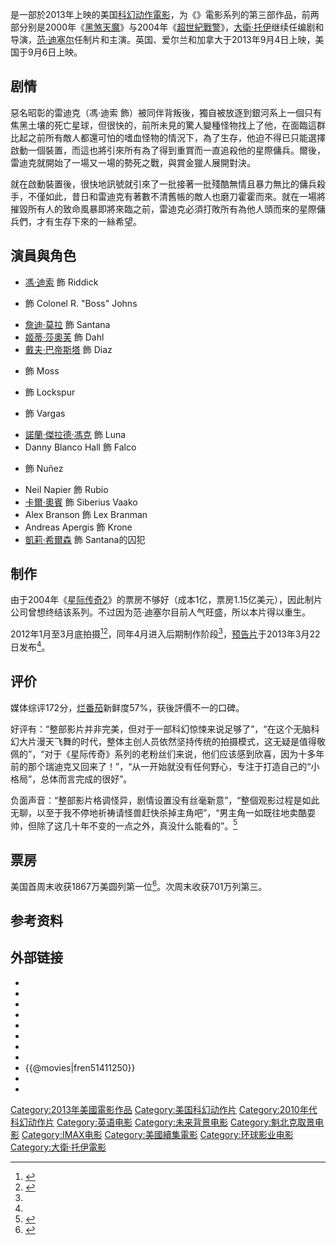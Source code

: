 {{noteTA
|G1=Movie
|G2=Show
}}
{{Infobox film
| name           = 星獸浩劫
| original_name  = ''Riddick''
| image          = Riddick poster.jpg
| alt            = 
| caption        = 电影海报
| director       = [[大衛·托伊|大衛·托伊]]
| producer       = [[馮·迪索|馮·迪索]]<br />{{link-en|泰德·菲爾德|Ted Field}}<br />Samantha Vincent
| writer         = 大衛·托伊
| based_on       = Jim Wheat與{{link-en|Ken Wheat|Ken Wheat}}創作的角色
| starring       = [[馮·迪索|馮·迪索]]<br />[[詹迪·莫拉|詹迪·莫拉]]<br />{{link-en|馬修·納貝爾|Matthew Nable}}<br />[[姬蒂·莎奧芙|姬蒂·莎奧芙]]<br />[[戴夫·巴帝斯塔|戴夫·巴帝斯塔]]<br />{{link-en|博金·伍德賓|Bokeem Woodbine}}<br />{{link-en|勞爾·楚吉羅|Raoul Trujillo}}<br />[[卡爾·奧賓|卡爾·奧賓]]
| music          = {{link-en|葛拉姆·李維|Graeme Revell}}
| cinematography = {{link-en|大衛·安格比|David Eggby}}
| editing        = Tracy Adams
| studio         = Radar Pictures<br />{{link-en|One Race Films|One Race Films}}
| distributor    = [[環球影業|環球影業]]
| 分級           = R
| released       = {{flagicon|UK}}{{Film date|2013|09|4}}<br>{{flagicon|USA}}{{Film date|2013|09|6}}
| runtime        = 119分钟<!--Theatrical runtime: 118:30--><ref>{{cite web|title=''RIDDICK'' (15)|url=http://www.bbfc.co.uk/releases/riddick-2013-1|work=[[British_Board_of_Film_Classification|British Board of Film Classification]]|date=2013-06-27|accessdate=2013-06-27|deadurl=yes|archiveurl=https://archive.is/20130628043245/http://www.bbfc.co.uk/releases/riddick-2013-1|archivedate=2013年6月28日}}</ref>
| country        = {{美国}}
| language       = [[英语|英语]]
| budget         = $3800万<ref>{{cite web|title=estimated budget|url=http://www.imdb.com/title/tt1411250/|publisher=Internet Movie Database|accessdate=8.9.12|archive-date=2015-11-05|archive-url=https://web.archive.org/web/20151105025905/http://www.imdb.com/title/tt1411250/|dead-url=no}}</ref>
| gross          = $9830萬<ref name=BOM>{{cite web |url=http://www.boxofficemojo.com/movies/?id=riddick.htm |title=Riddick (2013) |publisher=Box Office Mojo |accessdate=2013-10-07 |archive-date=2015-11-26 |archive-url=https://web.archive.org/web/20151126082112/http://www.boxofficemojo.com/movies/?id=riddick.htm |dead-url=no }}</ref>
| preceded_by    = 《[[星际传奇2|超世紀戰警]]》
| followed_by    = 
| cn_name = 星际传奇3
| tw_name = 超世紀戰警：闇黑對決
| hk_name = 星獸浩劫
}}
{{作品名稱|name=''Riddick''|hk=星獸浩劫|tw=超世紀戰警：闇黑對決|cn=星际传奇3}}是一部於2013年上映的美国[[科幻|科幻]][[动作電影|动作電影]]，为《{{link-en|星际传奇 (系列)|The Chronicles of Riddick (franchise)|星际传奇}}》電影系列的第三部作品，前两部分别是2000年《[[黑煞天魔|黑煞天魔]]》与2004年《[[星际传奇2|超世紀戰警]]》，[[大衛·托伊|大衛·托伊]]继续任编剧和导演，[[范·迪塞尔|范·迪塞尔]]任制片和主演。英国、爱尔兰和加拿大于2013年9月4日上映，美国于9月6日上映。

== 剧情 ==
惡名昭彰的雷迪克（馮·迪索 飾）被同伴背叛後，獨自被放逐到銀河系上一個只有焦黑土壤的死亡星球，但很快的，前所未見的驚人變種怪物找上了他，在面臨這群比起之前所有敵人都還可怕的嗜血怪物的情況下，為了生存，他迫不得已只能選擇啟動一個裝置，而這也將引來所有為了得到重賞而一直追殺他的星際傭兵。爾後，雷迪克就開始了一場又一場的勢死之戰，與賞金獵人展開對決。 

就在啟動裝置後，很快地訊號就引來了一批接著一批殘酷無情且暴力無比的傭兵殺手，不僅如此，昔日和雷迪克有著數不清舊帳的敵人也磨刀霍霍而來。就在一場將摧毀所有人的致命風暴即將來臨之前，雷迪克必須打敗所有為他人頭而來的星際傭兵們，才有生存下來的一絲希望。

== 演員與角色 ==
* [[馮·迪索|馮·迪索]] 飾 Riddick
* {{link-en|馬修·納貝爾|Matthew Nable}} 飾 Colonel R. "Boss" Johns 
* [[詹迪·莫拉|詹迪·莫拉]] 飾 Santana
* [[姬蒂·莎奧芙|姬蒂·莎奧芙]] 飾 Dahl
* [[戴夫·巴帝斯塔|戴夫·巴帝斯塔]] 飾 Diaz
* {{link-en|博金·伍德賓|Bokeem Woodbine}} 飾 Moss
* {{link-en|勞爾·楚吉羅|Raoul Trujillo}} 飾 Lockspur 
* {{link-en|康瑞德·皮拉|Conrad Pla}} 飾 Vargas
* [[諾蘭·傑拉德·馮克|諾蘭·傑拉德·馮克]] 飾 Luna
* Danny Blanco Hall 飾 Falco
* {{link-en|諾亞·丹比|Noah Danby}} 飾 Nuñez
* Neil Napier 飾 Rubio
* [[卡爾·奧賓|卡爾·奧賓]] 飾 Siberius Vaako
* Alex Branson 飾 Lex Branman
* Andreas Apergis 飾 Krone
* [[凱莉·希爾森|凱莉·希爾森]] 飾 Santana的囚犯

==制作==
由于2004年《[[星际传奇2|星际传奇2]]》的票房不够好（成本1亿，票房1.15亿美元），因此制片公司曾想终结该系列。不过因为范·迪塞尔目前人气旺盛，所以本片得以重生。

2012年1月至3月底拍摄<ref>{{cite web |url=http://www.comingsoon.net/news/movienews.php?id=86170 |title=The First Photo of Vin Diesel on the Riddick Set |publisher=ComingSoon.net |date=2012-01-20 |accessdate=2012-09-12 |archive-date=2014-10-06 |archive-url=https://web.archive.org/web/20141006144858/http://www.comingsoon.net/news/movienews.php?id=86170 |dead-url=no }}</ref><ref name="screenrant1">{{cite web |url=http://screenrant.com/riddick-3-title-synopsis-set-photos-sandy-149554/ |title=‘Riddick 3′ Titled ‘Riddick’; New Set Photos & Synopsis Revealed |publisher=Screenrant.com |date= |accessdate=2013-09-06 |archive-date=2016-09-11 |archive-url=https://web.archive.org/web/20160911003546/http://screenrant.com/riddick-3-title-synopsis-set-photos-sandy-149554/ |dead-url=no }}</ref>，同年4月进入后期制作阶段<ref name="screenrant1"/>，[[预告片|预告片]]于2013年3月22日发布<ref name="screenrant1"/>。

== 评价 ==
媒体综评172分，[[烂番茄|烂番茄]]新鲜度57%，获後評價不一的口碑。

好评有：“整部影片并非完美，但对于一部科幻惊悚来说足够了”，“在这个无脑科幻大片漫天飞舞的时代，整体主创人员依然坚持传统的拍摄模式，这无疑是值得敬佩的”，“对于《星际传奇》系列的老粉丝们来说，他们应该感到欣喜，因为十多年前的那个瑞迪克又回来了！”，“从一开始就没有任何野心，专注于打造自己的“小格局”，总体而言完成的很好”。

负面声音：“整部影片格调怪异，剧情设置没有丝毫新意”，“整個观影过程是如此无聊，以至于我不停地祈祷请怪兽赶快杀掉主角吧”，“男主角一如既往地卖酷耍帅，但除了这几十年不变的一点之外，真没什么能看的”。<ref>{{Cite web |url=http://ent.sina.com.cn/m/f/2013-09-09/ba4004851.shtml |title=新片《星际传奇3》《未来》《我的呼吸》 |access-date=2013-09-10 |archive-date=2016-03-04 |archive-url=https://web.archive.org/web/20160304121238/http://ent.sina.com.cn/m/f/2013-09-09/ba4004851.shtml |dead-url=no }}</ref>

== 票房 ==
美国首周末收获1867万美圆列第一位<ref>{{cite web |url=http://www.boxofficemojo.com/weekend/chart/?yr=2013&wknd=36&p=.htm |title=Weekend Box Office Results for September 6-8, 2013 |publisher=Box Office Mojo |date=2013-08-09 |accessdate=2013-09-08 |archive-date=2019-07-08 |archive-url=https://web.archive.org/web/20190708022926/https://www.boxofficemojo.com/weekend/chart/?yr=2013&wknd=36&p=.htm |dead-url=no }}</ref>。次周末收获701万列第三。

{{start box}}
{{succession prize box|《[[1世代：我們的世代|1世代：我們的世代]]》|《[[阴儿房2|阴儿房2]]》|{{flagicon|USA}}[[2013年美國週末票房冠軍|2013年美國週末票房冠軍]]|第36周}}
{{end box}}

== 参考资料 ==
{{reflist}}

== 外部链接 ==
* {{Official website|https://www.uphe.com/movies/riddick}}{{en}}
* {{Facebook|Riddick|''Riddick''}}
* {{IMDb title|1411250|Riddick}}
* {{rotten-tomatoes|Riddick}}
* {{metacritic film|riddick}}
* {{mojo title|Riddick}}
* {{amg movie|555592}}
* {{Yahoomovie id|4747}}
* {{@movies|fren51411250}}
* {{douban}}
* {{Mtime|125806}}

{{大衛·托伊}}
{{馮·迪索}}
{{DEFAULTSORT:Riddick}}
[[Category:2013年美國電影作品|Category:2013年美國電影作品]]
[[Category:美国科幻动作片|Category:美国科幻动作片]]
[[Category:2010年代科幻动作片|Category:2010年代科幻动作片]]
[[Category:英语电影|Category:英语电影]]
[[Category:未来背景电影|Category:未来背景电影]]
[[Category:魁北克取景电影|Category:魁北克取景电影]]
[[Category:IMAX电影|Category:IMAX电影]]
[[Category:美國續集電影|Category:美國續集電影]]
[[Category:环球影业电影|Category:环球影业电影]]
[[Category:大衛·托伊電影|Category:大衛·托伊電影]]